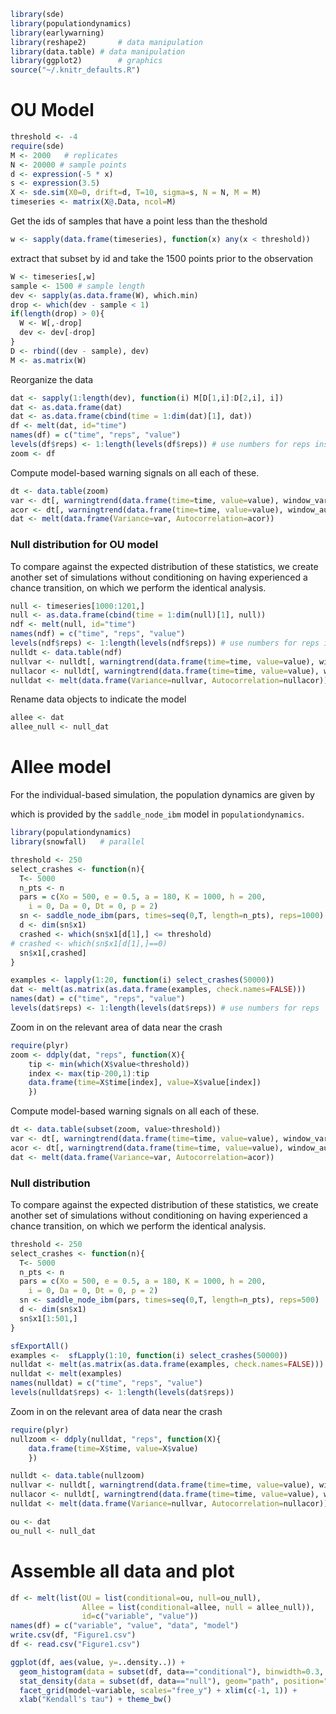 ``` r
library(sde)
library(populationdynamics)
library(earlywarning)
library(reshape2)		# data manipulation
library(data.table)	# data manipulation
library(ggplot2)		# graphics
source("~/.knitr_defaults.R")
````



# OU Model


``` r
threshold <- -4
require(sde)
M <- 2000   # replicates
N <- 20000 # sample points
d <- expression(-5 * x)
s <- expression(3.5)
X <- sde.sim(X0=0, drift=d, T=10, sigma=s, N = N, M = M)
timeseries <- matrix(X@.Data, ncol=M)
```


Get the ids of samples that have a point less than the theshold

```r
w <- sapply(data.frame(timeseries), function(x) any(x < threshold))
```

extract that subset by id and take the 1500 points prior to the observation 

```r
W <- timeseries[,w]
sample <- 1500 # sample length
dev <- sapply(as.data.frame(W), which.min)
drop <- which(dev - sample < 1)
if(length(drop) > 0){
  W <- W[,-drop]
  dev <- dev[-drop]
}
D <- rbind((dev - sample), dev)
M <- as.matrix(W)
```

Reorganize the data

```r
dat <- sapply(1:length(dev), function(i) M[D[1,i]:D[2,i], i])
dat <- as.data.frame(dat)
dat <- as.data.frame(cbind(time = 1:dim(dat)[1], dat))
df <- melt(dat, id="time")
names(df) = c("time", "reps", "value")
levels(df$reps) <- 1:length(levels(df$reps)) # use numbers for reps instead of V1, V2, etc
zoom <- df
````


Compute model-based warning signals on all each of these.  

``` r
dt <- data.table(zoom)
var <- dt[, warningtrend(data.frame(time=time, value=value), window_var), by=reps]$V1
acor <- dt[, warningtrend(data.frame(time=time, value=value), window_autocorr), by=reps]$V1
dat <- melt(data.frame(Variance=var, Autocorrelation=acor))
````

### Null distribution for OU model 

To compare against the expected distribution of these statistics, we create another set of simulations without conditioning on having experienced a chance transition, on which we perform the identical analysis.  

``` r
null <- timeseries[1000:1201,]
null <- as.data.frame(cbind(time = 1:dim(null)[1], null))
ndf <- melt(null, id="time")
names(ndf) = c("time", "reps", "value")
levels(ndf$reps) <- 1:length(levels(ndf$reps)) # use numbers for reps instead of V1, V2, etc
nulldt <- data.table(ndf)
nullvar <- nulldt[, warningtrend(data.frame(time=time, value=value), window_var), by=reps]$V1
nullacor <- nulldt[, warningtrend(data.frame(time=time, value=value), window_autocorr), by=reps]$V1
nulldat <- melt(data.frame(Variance=nullvar, Autocorrelation=nullacor))
````

Rename data objects to indicate the model

```r
allee <- dat
allee_null <- null_dat
```


# Allee model


For the individual-based simulation, the population dynamics are given by

<div>
\begin{align}
  \frac{dP(n,t)}{dt} &= b_{n-1} P(n-1,t) + d_{n+1}P(n+1,t) - (b_n+d_n) P(n,t)  \label{master}, \\
    b_n &= \frac{e K n^2}{n^2 + h^2}, \\
    d_n &= e n + a,
\end{align}
</div>

which is provided by the `saddle_node_ibm` model in `populationdynamics`. 

 
``` r
library(populationdynamics)
library(snowfall)   # parallel
````


``` r
threshold <- 250
select_crashes <- function(n){
  T<- 5000
  n_pts <- n
  pars = c(Xo = 500, e = 0.5, a = 180, K = 1000, h = 200,
    i = 0, Da = 0, Dt = 0, p = 2)
  sn <- saddle_node_ibm(pars, times=seq(0,T, length=n_pts), reps=1000)
  d <- dim(sn$x1)
  crashed <- which(sn$x1[d[1],] <= threshold)
# crashed <- which(sn$x1[d[1],]==0)
  sn$x1[,crashed] 
}
````


``` r
examples <- lapply(1:20, function(i) select_crashes(50000))
dat <- melt(as.matrix(as.data.frame(examples, check.names=FALSE)))
names(dat) = c("time", "reps", "value")
levels(dat$reps) <- 1:length(levels(dat$reps)) # use numbers for reps
````


Zoom in on the relevant area of data near the crash

``` r
require(plyr)
zoom <- ddply(dat, "reps", function(X){
    tip <- min(which(X$value<threshold))
    index <- max(tip-200,1):tip
    data.frame(time=X$time[index], value=X$value[index])
    })
````


Compute model-based warning signals on all each of these.  

``` r
dt <- data.table(subset(zoom, value>threshold))
var <- dt[, warningtrend(data.frame(time=time, value=value), window_var), by=reps]$V1
acor <- dt[, warningtrend(data.frame(time=time, value=value), window_autocorr), by=reps]$V1
dat <- melt(data.frame(Variance=var, Autocorrelation=acor))
````

### Null distribution 

To compare against the expected distribution of these statistics, we create another set of simulations without conditioning on having experienced a chance transition, on which we perform the identical analysis.  

``` r
threshold <- 250
select_crashes <- function(n){
  T<- 5000
  n_pts <- n
  pars = c(Xo = 500, e = 0.5, a = 180, K = 1000, h = 200,
    i = 0, Da = 0, Dt = 0, p = 2)
  sn <- saddle_node_ibm(pars, times=seq(0,T, length=n_pts), reps=500)
  d <- dim(sn$x1)
  sn$x1[1:501,]
}
````


``` r
sfExportAll()
examples <-  sfLapply(1:10, function(i) select_crashes(50000))
nulldat <- melt(as.matrix(as.data.frame(examples, check.names=FALSE)))
nulldat <- melt(examples)
names(nulldat) = c("time", "reps", "value")
levels(nulldat$reps) <- 1:length(levels(dat$reps)) 
````

Zoom in on the relevant area of data near the crash

``` r
require(plyr)
nullzoom <- ddply(nulldat, "reps", function(X){
    data.frame(time=X$time, value=X$value)
    })
````

``` r
nulldt <- data.table(nullzoom)
nullvar <- nulldt[, warningtrend(data.frame(time=time, value=value), window_var), by=reps]$V1
nullacor <- nulldt[, warningtrend(data.frame(time=time, value=value), window_autocorr), by=reps]$V1
nulldat <- melt(data.frame(Variance=nullvar, Autocorrelation=nullacor))
````

```r
ou <- dat
ou_null <- null_dat
```

# Assemble all data and plot 


```r
df <- melt(list(OU = list(conditional=ou, null=ou_null), 
                Allee = list(conditional=allee, null = allee_null)), 
                id=c("variable", "value"))
names(df) = c("variable", "value", "data", "model")
write.csv(df, "Figure1.csv")
df <- read.csv("Figure1.csv")
```


``` r
ggplot(df, aes(value, y=..density..)) + 
  geom_histogram(data = subset(df, data=="conditional"), binwidth=0.3, alpha=.5) +
  stat_density(data = subset(df, data=="null"), geom="path", position="identity", adjust=2) + 
  facet_grid(model~variable, scales="free_y") + xlim(c(-1, 1)) + 
  xlab("Kendall's tau") + theme_bw()
````




